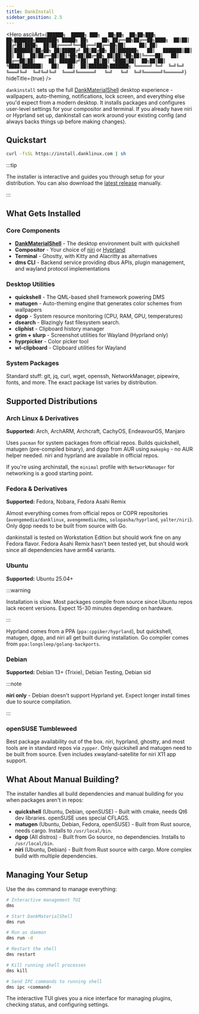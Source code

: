 ```yaml
---
title: DankInstall
sidebar_position: 2.5
---
```



<Hero
  asciiArt={`██████╗  █████╗ ███╗   ██╗██╗  ██╗██╗███╗   ██╗███████╗████████╗ █████╗ ██╗     ██╗
██╔══██╗██╔══██╗████╗  ██║██║ ██╔╝██║████╗  ██║██╔════╝╚══██╔══╝██╔══██╗██║     ██║
██║  ██║███████║██╔██╗ ██║█████╔╝ ██║██╔██╗ ██║███████╗   ██║   ███████║██║     ██║
██║  ██║██╔══██║██║╚██╗██║██╔═██╗ ██║██║╚██╗██║╚════██║   ██║   ██╔══██║██║     ██║
██████╔╝██║  ██║██║ ╚████║██║  ██╗██║██║ ╚████║███████║   ██║   ██║  ██║███████╗███████╗
╚═════╝ ╚═╝  ╚═╝╚═╝  ╚═══╝╚═╝  ╚═╝╚═╝╚═╝  ╚═══╝╚══════╝   ╚═╝   ╚═╝  ╚═╝╚══════╝╚══════╝`}
  hideTitle={true}
/>

`dankinstall` sets up the full [DankMaterialShell](./dankmaterialshell/overview.mdx) desktop experience - wallpapers, auto-theming, notifications, lock screen, and everything else you'd expect from a modern desktop. It installs packages and configures user-level settings for your compositor and terminal. If you already have niri or Hyprland set up, dankinstall can work around your existing config (and always backs things up before making changes).

## Quickstart

```bash
curl -fsSL https://install.danklinux.com | sh
```

:::tip

The installer is interactive and guides you through setup for your distribution. You can also download the [latest release](https://github.com/AvengeMedia/danklinux/releases) manually.

:::

## What Gets Installed

### Core Components
- **[DankMaterialShell](./dankmaterialshell/overview.mdx)** - The desktop environment built with quickshell
- **Compositor** - Your choice of [niri](https://github.com/YaLTeR/niri) or [Hyprland](https://hypr.land)
- **Terminal** - Ghostty, with Kitty and Alacritty as alternatives
- **dms CLI** - Backend service providing dbus APIs, plugin management, and wayland protocol implementations

### Desktop Utilities
- **quickshell** - The QML-based shell framework powering DMS
- **matugen** - Auto-theming engine that generates color schemes from wallpapers
- **dgop** - System resource monitoring (CPU, RAM, GPU, temperatures)
- **dsearch** - Blazingly fast filesystem search.
- **cliphist** - Clipboard history manager
- **grim + slurp** - Screenshot utilities for Wayland (Hyprland only)
- **hyprpicker** - Color picker tool
- **wl-clipboard** - Clipboard utilities for Wayland

### System Packages
Standard stuff: git, jq, curl, wget, openssh, NetworkManager, pipewire, fonts, and more. The exact package list varies by distribution.

## Supported Distributions

### Arch Linux & Derivatives

**Supported:** Arch, ArchARM, Archcraft, CachyOS, EndeavourOS, Manjaro

Uses `pacman` for system packages from official repos. Builds quickshell, matugen (pre-compiled binary), and dgop from AUR using `makepkg` - no AUR helper needed. niri and hyprland are available in official repos.

If you're using archinstall, the `minimal` profile with `NetworkManager` for networking is a good starting point.

### Fedora & Derivatives

**Supported:** Fedora, Nobara, Fedora Asahi Remix

Almost everything comes from official repos or COPR repositories (`avengemedia/danklinux`, `avengemedia/dms`, `solopasha/hyprland`, `yalter/niri`). Only dgop needs to be built from source with Go.

dankinstall is tested on Workstation Edition but should work fine on any Fedora flavor. Fedora Asahi Remix hasn't been tested yet, but should work since all dependencies have arm64 variants.

### Ubuntu

**Supported:** Ubuntu 25.04+

:::warning

Installation is slow. Most packages compile from source since Ubuntu repos lack recent versions. Expect 15-30 minutes depending on hardware.

:::

Hyprland comes from a PPA (`ppa:cppiber/hyprland`), but quickshell, matugen, dgop, and niri all get built during installation. Go compiler comes from `ppa:longsleep/golang-backports`.

### Debian

**Supported:** Debian 13+ (Trixie), Debian Testing, Debian sid

:::note

**niri only** - Debian doesn't support Hyprland yet. Expect longer install times due to source compilation.

:::

### openSUSE Tumbleweed

Best package availability out of the box. niri, hyprland, ghostty, and most tools are in standard repos via `zypper`. Only quickshell and matugen need to be built from source. Even includes xwayland-satellite for niri X11 app support.

## What About Manual Building?

The installer handles all build dependencies and manual building for you when packages aren't in repos:

- **quickshell** (Ubuntu, Debian, openSUSE) - Built with cmake, needs Qt6 dev libraries. openSUSE uses special CFLAGS.
- **matugen** (Ubuntu, Debian, Fedora, openSUSE) - Built from Rust source, needs cargo. Installs to `/usr/local/bin`.
- **dgop** (All distros) - Built from Go source, no dependencies. Installs to `/usr/local/bin`.
- **niri** (Ubuntu, Debian) - Built from Rust source with cargo. More complex build with multiple dependencies.

## Managing Your Setup

Use the `dms` command to manage everything:

```bash
# Interactive management TUI
dms

# Start DankMaterialShell
dms run

# Run as daemon
dms run -d

# Restart the shell
dms restart

# Kill running shell processes
dms kill

# Send IPC commands to running shell
dms ipc <command>
```

The interactive TUI gives you a nice interface for managing plugins, checking status, and configuring settings.
